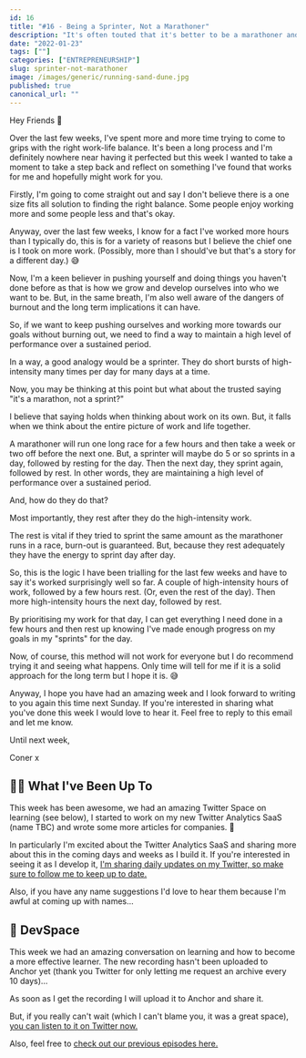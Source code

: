 ```yaml
---
id: 16
title: "#16 - Being a Sprinter, Not a Marathoner"
description: "It's often touted that it's better to be a marathoner and not a sprinter? But, is it? In this week's edition, I share why I think being a sprinter is good."
date: "2022-01-23"
tags: [""]
categories: ["ENTREPRENEURSHIP"]
slug: sprinter-not-marathoner
image: /images/generic/running-sand-dune.jpg
published: true
canonical_url: ""
---
```


Hey Friends 👋

Over the last few weeks, I've spent more and more time trying to come to grips with the right work-life balance. It's been a long process and I'm definitely nowhere near having it perfected but this week I wanted to take a moment to take a step back and reflect on something I've found that works for me and hopefully might work for you.

Firstly, I'm going to come straight out and say I don't believe there is a one size fits all solution to finding the right balance. Some people enjoy working more and some people less and that's okay.

Anyway, over the last few weeks, I know for a fact I've worked more hours than I typically do, this is for a variety of reasons but I believe the chief one is I took on more work. (Possibly, more than I should've but that's a story for a different day.) 😅

Now, I'm a keen believer in pushing yourself and doing things you haven't done before as that is how we grow and develop ourselves into who we want to be. But, in the same breath, I'm also well aware of the dangers of burnout and the long term implications it can have.

So, if we want to keep pushing ourselves and working more towards our goals without burning out, we need to find a way to maintain a high level of performance over a sustained period.

In a way, a good analogy would be a sprinter. They do short bursts of high-intensity many times per day for many days at a time.

Now, you may be thinking at this point but what about the trusted saying "it's a marathon, not a sprint?"

I believe that saying holds when thinking about work on its own. But, it falls when we think about the entire picture of work and life together.

A marathoner will run one long race for a few hours and then take a week or two off before the next one. But, a sprinter will maybe do 5 or so sprints in a day, followed by resting for the day. Then the next day, they sprint again, followed by rest. In other words, they are maintaining a high level of performance over a sustained period.

And, how do they do that?

Most importantly, they rest after they do the high-intensity work.

The rest is vital if they tried to sprint the same amount as the marathoner runs in a race, burn-out is guaranteed. But, because they rest adequately they have the energy to sprint day after day.

So, this is the logic I have been trialling for the last few weeks and have to say it's worked surprisingly well so far. A couple of high-intensity hours of work, followed by a few hours rest. (Or, even the rest of the day). Then more high-intensity hours the next day, followed by rest.

By prioritising my work for that day, I can get everything I need done in a few hours and then rest up knowing I've made enough progress on my goals in my "sprints" for the day.

Now, of course, this method will not work for everyone but I do recommend trying it and seeing what happens. Only time will tell for me if it is a solid approach for the long term but I hope it is. 😅

Anyway, I hope you have had an amazing week and I look forward to writing to you again this time next Sunday. If you're interested in sharing what you've done this week I would love to hear it. Feel free to reply to this email and let me know.

Until next week,

Coner x

## 🏃‍♂️ What I've Been Up To

This week has been awesome, we had an amazing Twitter Space on learning (see below), I started to work on my new Twitter Analytics SaaS (name TBC) and wrote some more articles for companies. 🙌

In particularly I'm excited about the Twitter Analytics SaaS and sharing more about this in the coming days and weeks as I build it. If you're interested in seeing it as I develop it, [I'm sharing daily updates on my Twitter, so make sure to follow me to keep up to date.](https://twitter.com/MrConerMurphy)

Also, if you have any name suggestions I'd love to hear them because I'm awful at coming up with names...

## 🎤 DevSpace

This week we had an amazing conversation on learning and how to become a more effective learner. The new recording hasn't been uploaded to Anchor yet (thank you Twitter for only letting me request an archive every 10 days)...

As soon as I get the recording I will upload it to Anchor and share it.

But, if you really can't wait (which I can't blame you, it was a great space), [you can listen to it on Twitter now.](https://twitter.com/MrConerMurphy/status/1483861563014537227?s=20)

Also, feel free to [check out our previous episodes here.](https://open.spotify.com/show/2UibpUTHcD8yNLVpBnXaRq?si=c6300f204c604f39)
